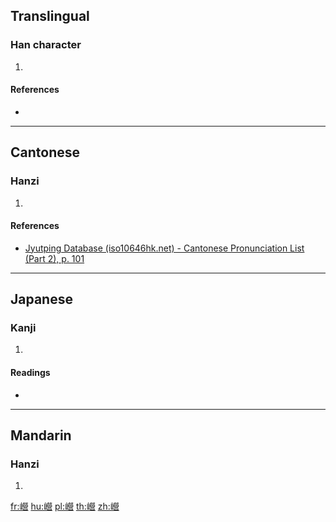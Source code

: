 ==Translingual==

===Han character===
{{Han char|rn=46|rad=山|as=17|sn=20|four=29766|canj=UFFR|ids=⿰山營}}

# {{defn|Han|sort=山17}}

====References====
* {{Han ref|kx=0322.190|dkj=08613|dj=0622.300|hdz=10806.160|uh=5DC6|ud=24006|bh=F444|bd=62532}}

----

==Cantonese==

===Hanzi===
{{yue-hanzi|jyut=[[wing4]]|y=wing4}}

# {{defn|lang=yue|sort=山17}}

====References====
* [http://www.iso10646hk.net/jp/document/download.jsp Jyutping Database (iso10646hk.net) - Cantonese Pronunciation List (Part 2), p. 101]

----

==Japanese==

===Kanji===
{{ja-kanji|grade=|rs=山17}}

# {{defn|lang=ja|sort=山17}}

====Readings====
* {{ja-readings|on=[[こう]] (kō), [[けい]] (kei), [[ぎゃう]] (gyau)|kun=}}

----

==Mandarin==

===Hanzi===
{{cmn-hanzi|pin=[[róng]] ([[rong2]]), [[yíng]] ([[ying2]])|wg=jung<sup>2</sup>, ying<sup>2</sup>}}

# {{defn|lang=cmn|sort=山17}}

[[fr:巆]]
[[hu:巆]]
[[pl:巆]]
[[th:巆]]
[[zh:巆]]